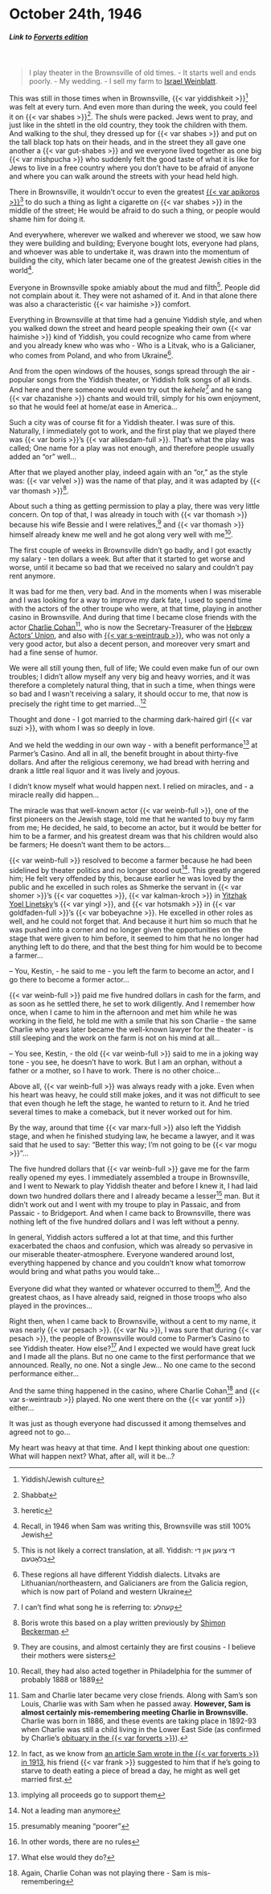 # October 24th, 1946

##### _Link to [Forverts edition](https://www.nli.org.il/en/newspapers/frw/1946/10/24/01/)_ {.unnumbered}

<br>

> I play theater in the Brownsville of old times. - It starts well and ends poorly. - My wedding. - I sell my farm to [Israel Weinblatt](https://www.museumoffamilyhistory.com/yt/lex/W/weinblatt-israel.htm).

This was still in those times when in Brownsville, {{< var yiddishkeit >}}^[Yiddish/Jewish culture] was felt at every turn. And even more than during the week, you could feel it on {{< var shabes >}}^[Shabbat]. The shuls were packed. Jews went to pray, and just like in the shtetl in the old country, they took the children with them. And walking to the shul, they dressed up for {{< var shabes >}} and put on the tall black top hats on their heads, and in the street they all gave one another a {{< var gut-shabes >}} and we everyone lived together as one big {{< var mishpucha >}} who suddenly felt the good taste of what it is like for Jews to live in a free country where you don't have to be afraid of anyone and where you can walk around the streets with your head held high. 

There in Brownsville, it wouldn't occur to even the greatest [{{< var apikoros >}}](https://en.wikipedia.org/wiki/Epikoros)^[heretic] to do such a thing as light a cigarette on {{< var shabes >}} in the middle of the street; He would be afraid to do such a thing, or people would shame him for doing it.

And everywhere, wherever we walked and wherever we stood, we saw how they were building and building; Everyone bought lots, everyone had plans, and whoever was able to undertake it, was drawn into the momentum of building the city, which later became one of the greatest Jewish cities in the world^[Recall, in 1946 when Sam was writing this, Brownsville was still 100% Jewish]. 

Everyone in Brownsville spoke amiably about the mud and filth^[This is not likely a correct translation, at all. Yiddish: די ציגען און די בלאָטעם]. People did not complain about it. They were not ashamed of it. And in that alone there was also a characteristic {{< var haimishe >}} comfort.

Everything in Brownsville at that time had a genuine Yiddish style, and when you walked down the street and heard people speaking their own {{< var haimishe >}} kind of Yiddish, you could recognize who came from where and you already knew who was who - Who is a Litvak, who is a Galicianer, who comes from Poland, and who from Ukraine^[These regions all have different Yiddish dialects. Litvaks are Lithuanian/northeastern, and Galicianers are from the Galicia region, which is now part of Poland and western Ukraine]. 

And from the open windows of the houses, songs spread through the air - popular songs from the Yiddish theater, or Yiddish folk songs of all kinds. And here and there someone would even try out the _kehele_^[I can't find what song he is referring to: קעהלע] and he sang {{< var chazanishe >}} chants and would trill, simply for his own enjoyment, so that he would feel at home/at ease in America...

Such a city was of course fit for a Yiddish theater. I was sure of this. Naturally, I immediately got to work, and the first play that we played there was {{< var boris >}}'s {{< var alilesdam-full >}}.  That's what the play was called; One name for a play was not enough, and therefore people usually added an "or" well... 

After that we played another play, indeed again with an "or," as the style was: {{< var velvel >}} was the name of that play, and it was adapted by {{< var thomash >}}^[Boris wrote this based on a play written previously by [Shimon Beckerman](https://www.museumoffamilyhistory.com/yt/lex/B/bekerman-simeon.htm).].

About such a thing as getting permission to play a play, there was very little concern. On top of that, I was already in touch with {{< var thomash >}} because his wife Bessie and I were relatives,^[They are cousins, and almost certainly they are first cousins - I believe their mothers were sisters] and {{< var thomash >}} himself already knew me well and he got along very well with me^[Recall, they had also acted together in Philadelphia for the summer of probably 1888 or 1889].

The first couple of weeks in Brownsville didn't go badly, and I got exactly my salary - ten dollars a week. But after that it started to get worse and worse, until it became so bad that we received no salary and couldn't pay rent anymore. 

It was bad for me then, very bad. And in the moments when I was miserable and I was looking for a way to improve my dark fate, I used to spend time with the actors of the other troupe who were, at that time, playing in another casino in Brownsville. And during that time I became close friends with the actor [Charlie Cohan](https://www.museumoffamilyhistory.com/yt/lex/C/cohan-charlie.htm)^[Sam and Charlie later became very close friends. Along with Sam's son Louis, Charlie was with Sam when he passed away. **However, Sam is almost certainly mis-remembering meeting Charlie in Brownsville.** Charlie was born in 1886, and these events are taking place in 1892-93 when Charlie was still a child living in the Lower East Side (as confirmed by Charlie's [obituary in the {{< var forverts >}}](https://www.nli.org.il/en/newspapers/frw/1973/09/25/01/article/49/?e=-------en-20--1--img-txIN%7ctxTI--------------1)).], who is now the Secretary-Treasurer of the [Hebrew Actors' Union](https://en.wikipedia.org/wiki/Hebrew_Actors%27_Union), and also with [{{< var s-weintraub >}}](https://www.museumoffamilyhistory.com/yt/lex/W/weintraub-sigmund.htm), who was not only a very good actor, but also a decent person, and moreover very smart and had a fine sense of humor.

We were all still young then, full of life; We could even make fun of our own troubles; I didn't allow myself any very big and heavy worries, and it was therefore a completely natural thing, that in such a time, when things were so bad and I wasn't receiving a salary, it should occur to me, that now is precisely the right time to get married...^[In fact, as we know from [an article Sam wrote in the {{< var forverts >}} in 1913](https://www.nli.org.il/en/newspapers/frw/1913/05/04/01/article/21/?e=-------en-20--1--img-txIN%7ctxTI--------------1), his friend {{< var frank >}} suggested to him that if he's going to starve to death eating a piece of bread a day, he might as well get married first.]

Thought and done - I got married to the charming dark-haired girl {{< var suzi >}}, with whom I was so deeply in love.

And we held the wedding in our own way - with a benefit performance^[implying all proceeds go to support them] at Parmer's Casino. And all in all, the benefit brought in about thirty-five dollars. And after the religious ceremony, we had bread with herring and drank a little real liquor and it was lively and joyous.

I didn't know myself what would happen next. I relied on miracles, and - a miracle really did happen...

The miracle was that well-known actor {{< var weinb-full >}}, one of the first pioneers on the Jewish stage, told me that he wanted to buy my farm from me; He decided, he said, to become an actor, but it would be better for him to be a farmer, and his greatest dream was that his children would also be farmers; He doesn't want them to be actors...

{{< var weinb-full >}} resolved to become a farmer because he had been sidelined by theater politics and no longer stood out^[Not a leading man anymore]. This greatly angered him; He felt very offended by this, because earlier he was loved by the public and he excelled in such roles as Shmerke the servant in {{< var shomer >}}'s {{< var coquettes >}}, {{< var kalman-kroch >}} in [Yitzhak Yoel Linetsky](https://en.wikipedia.org/wiki/Yitzkhok_Yoel_Linetzky)'s {{< var yingl >}}, and {{< var hotsmakh >}} in {{< var goldfaden-full >}}'s {{< var bobeyachne >}}. He excelled in other roles as well, and he could not forget that. And because it hurt him so much that he was pushed into a corner and no longer given the opportunities on the stage that were given to him before, it seemed to him that he no longer had anything left to do there, and that the best thing for him would be to become a farmer...

-- You, Kestin, - he said to me - you left the farm to become an actor, and I go there to become a former actor...

{{< var weinb-full >}} paid me five hundred dollars in cash for the farm, and as soon as he settled there, he set to work diligently. And I remember how once, when I came to him in the afternoon and met him while he was working in the field, he told me with a smile that his son Charlie - the same Charlie who years later became the well-known lawyer for the theater - is still sleeping and the work on the farm is not on his mind at all...

-- You see, Kestin, - the old {{< var weinb-full >}} said to me in a joking way tone - you see, he doesn't have to work. But I am an orphan, without a father or a mother, so I have to work. There is no other choice...

Above all, {{< var weinb-full >}} was always ready with a joke. Even when his heart was heavy, he could still make jokes, and it was not difficult to see that even though he left the stage, he wanted to return to it. And he tried several times to make a comeback, but it never worked out for him.

By the way, around that time {{< var marx-full >}} also left the Yiddish stage, and when he finished studying law, he became a lawyer, and it was said that he used to say: "Better this way; I'm not going to be {{< var mogu >}}"...

The five hundred dollars that {{< var weinb-full >}} gave me for the farm really opened my eyes. I immediately assembled a troupe in Brownsville, and I went to Newark to play Yiddish theater and before I knew it, I had laid down two hundred dollars there and I already became a lesser^[presumably meaning "poorer"] man. But it didn’t work out and I went with my troupe to play in Passaic, and from Passaic - to Bridgeport. And when I came back to Brownsville, there was nothing left of the five hundred dollars and I was left without a penny.

In general, Yiddish actors suffered a lot at that time, and this further exacerbated the chaos and confusion, which was already so pervasive in our miserable theater-atmosphere. Everyone wandered around lost, everything happened by chance and you couldn't know what tomorrow would bring and what paths you would take...

Everyone did what they wanted or whatever occurred to them^[In other words, there are no rules]. And the greatest chaos, as I have already said, reigned in those troops who also played in the provinces...

Right then, when I came back to Brownsville, without a cent to my name, it was nearly {{< var pesach >}}. {{< var Nu >}}, I was sure that during {{< var pesach >}}, the people of Brownsville would come to Parmer's Casino to see Yiddish theater. How else?^[What else would they do?] And I expected we would have great luck and I made all the plans. But no one came to the first performance that we announced. Really, no one. Not a single Jew... No one came to the second performance either...

And the same thing happened in the casino, where Charlie Cohan^[Again, Charlie Cohan was not playing there - Sam is mis-remembering] and {{< var s-weintraub >}} played. No one went there on the {{< var yontif >}} either...

It was just as though everyone had discussed it among themselves and agreed not to go...

My heart was heavy at that time. And I kept thinking about one question: What will happen next? What, after all, will it be...?







